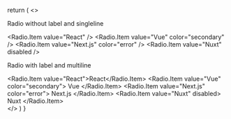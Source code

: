 
  return (
    <>
      <p>Radio without label and singleline</p>
      <div className="flex gap-2">
        <Radio defaultValue="React">
          <Radio.Item value="React" />
          <Radio.Item value="Vue" color="secondary" />
          <Radio.Item value="Next.js" color="error" />
          <Radio.Item value="Nuxt" disabled />
        </Radio>
      </div>
      <Divider />
      <p>Radio with label and multiline</p>
      <div className="flex gap-2">
        <Radio className="flex-col">
          <Radio.Item value="React">React</Radio.Item>
          <Radio.Item value="Vue" color="secondary">
            Vue
          </Radio.Item>
          <Radio.Item value="Next.js" color="error">
            Next.js
          </Radio.Item>
          <Radio.Item value="Nuxt" disabled>
            Nuxt
          </Radio.Item>
        </Radio>
      </div>
    </>
  )
}
